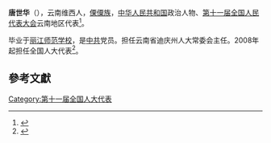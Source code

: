 '''唐世华'''（{{bd|1952年||}}），云南维西人，[[傈僳族|傈僳族]]，[[中华人民共和国|中华人民共和国]]政治人物、[[第十一届全国人民代表大会|第十一届全国人民代表大会]]云南地区代表<ref>{{cite web|author=新华网|title=第十一届全国人大代表|url=http://news.xinhuanet.com/ziliao/2008-03/03/content_7708230.htm?node=36628|publisher=新华网|accessdate=2014-01-07|archive-date=2014-01-10|archive-url=https://web.archive.org/web/20140110211415/http://news.xinhuanet.com/ziliao/2008-03/03/content_7708230.htm?node=36628|dead-url=no}}</ref>。

毕业于[[丽江师范学校|丽江师范学校]]，是[[中共|中共]]党员。担任云南省迪庆州人大常委会主任。2008年起担任全国人大代表<ref>{{cite news|title=全国人大代表信息-唐世华|url=http://210.82.31.1:8084/delegate/viewDelegate.action?dbid=112416|accessdate=2013-04-05|newspaper=全国人大网|archive-url=https://web.archive.org/web/20140529085451/http://www.npc.gov.cn/delegate/viewDelegate.action?dbid=112416|archive-date=2014-05-29|dead-url=yes}}</ref>。

==參考文獻==
{{reflist}}
[[Category:第十一届全国人大代表|Category:第十一届全国人大代表]]